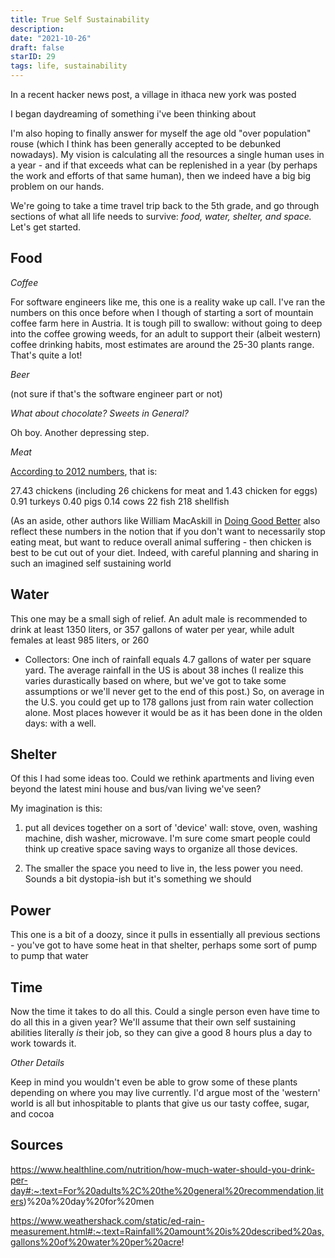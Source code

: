 ```yaml
---
title: True Self Sustainability
description:
date: "2021-10-26"
draft: false
starID: 29
tags: life, sustainability
---
```


In a recent hacker news post, a village in ithaca new york was posted

I began daydreaming of something i've been thinking about 

I'm also hoping to finally answer for myself the age old "over population" rouse (which I think has been generally accepted to be debunked nowadays). My vision is calculating all the resources a single human uses in a year - and if that exceeds what can be replenished in a year (by perhaps the work and efforts of that same human), then we indeed have a big big problem on our hands.

We're going to take a time travel trip back to the 5th grade, and go through sections of what all life needs to survive: _food, water, shelter, and space._ Let's get started.

## Food

_Coffee_

For software engineers like me, this one is a reality wake up call. I've ran the numbers on this once before when I though of starting a sort of mountain coffee farm here in Austria. It is tough pill to swallow: without going to deep into the coffee growing weeds, for an adult to support their (albeit western) coffee drinking habits, most estimates are around the 25-30 plants range. That's quite a lot!

_Beer_

(not sure if that's the software engineer part or not)

_What about chocolate? Sweets in General?_

Oh boy. Another depressing step.

_Meat_

[According to 2012 numbers](https://www.quora.com/How-many-chickens-cows-pigs-and-fish-does-an-average-human-consume-in-a-year), that is:

27.43 chickens (including 26 chickens for meat and 1.43 chicken for eggs)
0.91 turkeys
0.40 pigs
0.14 cows
22 fish
218 shellfish

(As an aside, other authors like William MacAskill in [Doing Good Better](https://www.goodreads.com/book/show/23398748-doing-good-better) also reflect these numbers in the notion that if you don't want to necessarily stop eating meat, but want to reduce overall animal suffering - then chicken is best to be cut out of your diet. Indeed, with careful planning and sharing in such an imagined self sustaining world

## Water

This one may be a small sigh of relief. An adult male is recommended to drink at least 1350 liters, or 357 gallons of water per year, while adult females at least 985 liters, or 260

- Collectors: One inch of rainfall equals 4.7 gallons of water per square yard. The average rainfall in the US is about 38 inches (I realize this varies durastically based on where, but we've got to take some assumptions or we'll never get to the end of this post.) So, on average in the U.S. you could get up to 178 gallons just from rain water collection alone. Most places however it would be as it has been done in the olden days: with a well.

## Shelter

Of this I had some ideas too. Could we rethink apartments and living even beyond the latest mini house and bus/van living we've seen? 

My imagination is this: 

1. put all devices together on a sort of 'device' wall: stove, oven, washing machine, dish washer, microwave. I'm sure come smart people could think up creative space saving ways to organize all those devices.

2. The smaller the space you need to live in, the less power you need. Sounds a bit dystopia-ish but it's something we should 

## Power

This one is a bit of a doozy, since it pulls in essentially all previous sections - you've got to have some heat in that shelter, perhaps some sort of pump to pump that water

## Time

Now the time it takes to do all this. Could a single person even have time to do all this in a given year? We'll assume that their own self sustaining abilities literally _is_ their job, so they can give a good 8 hours plus a day to work towards it.

_Other Details_

Keep in mind you wouldn't even be able to grow some of these plants depending on where you may live currently. I'd argue most of the 'western' world is all but inhospitable to plants that give us our tasty coffee, sugar, and cocoa

## Sources

https://www.healthline.com/nutrition/how-much-water-should-you-drink-per-day#:~:text=For%20adults%2C%20the%20general%20recommendation,liters)%20a%20day%20for%20men

https://www.weathershack.com/static/ed-rain-measurement.html#:~:text=Rainfall%20amount%20is%20described%20as,gallons%20of%20water%20per%20acre!